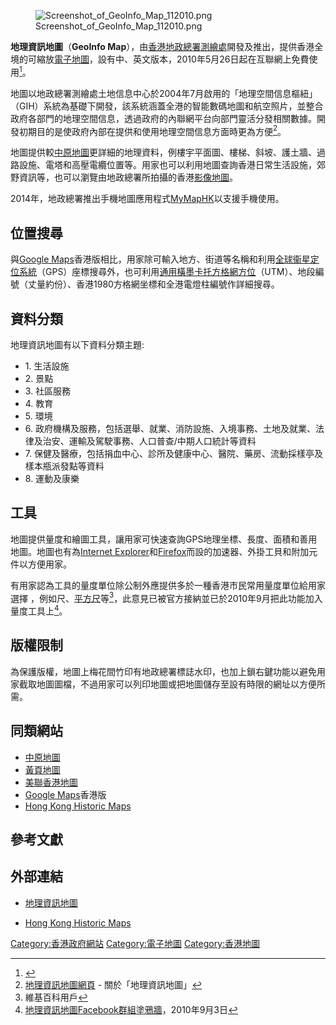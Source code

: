 [[File:Screenshot_of_GeoInfo_Map_112010.png|thumb]]

'''地理資訊地圖'''（'''GeoInfo Map'''），由[[香港|香港]][[地政總署|地政總署]][[測繪處|測繪處]]開發及推出，提供香港全境的可縮放[[電子地圖|電子地圖]]，設有中、英文版本，2010年5月26日起在互聯網上免費使用<ref>{{cite web |url=http://www.info.gov.hk/gia/general/201005/26/P201005260211.htm |title=政府推出網上地理資訊地圖 |accessdate=2010年8月7日 |date=2010年5月26日 |publisher=政府新聞處新聞公報 |language=zh-hk |archive-date=2010年5月30日 |archive-url=https://web.archive.org/web/20100530091851/http://www.info.gov.hk/gia/general/201005/26/P201005260211.htm |dead-url=no }}</ref>。

地圖以地政總署測繪處土地信息中心於2004年7月啟用的「地理空間信息樞紐」（GIH）系統為基礎下開發，該系統涵蓋全港的智能數碼地圖和航空照片，並整合政府各部門的地理空間信息，透過政府的內聯網平台向部門靈活分發相關數據。開發初期目的是使政府內部在提供和使用地理空間信息方面時更為方便<ref>[http://www1.map.gov.hk/gih3/view/index.jsp 地理資訊地圖網頁] {{Wayback|url=http://www1.map.gov.hk/gih3/view/index.jsp |date=20110606031006 }} - 關於「地理資訊地圖」</ref>。

地圖提供較[[中原地圖|中原地圖]]更詳細的地理資料，例樓宇平面圖、樓梯、斜坡、護土牆、過路設施、電塔和高壓電纜位置等。用家也可以利用地圖查詢香港日常生活設施，郊野資訊等，也可以瀏覽由地政總署所拍攝的香港[[衛星地圖|影像地圖]]。

2014年，地政總署推出手機地圖應用程式[[MyMapHK|MyMapHK]]以支援手機使用。

== 位置搜尋 ==
與[[Google_Maps|Google Maps]]香港版相比，用家除可輸入地方、街道等名稱和利用[[全球衞星定位系統|全球衞星定位系統]]（GPS）座標搜尋外，也可利用[[通用横轴墨卡托投影|通用橫墨卡托方格網方位]]（UTM）、地段編號（丈量約份）、香港1980方格網坐標和全港電燈柱編號作詳細搜尋。

== 資料分類 ==
地理資訊地圖有以下資料分類主題:
*1. 生活設施
*2. 景點
*3. 社區服務
*4. 教育
*5. 環境
*6. 政府機構及服務，包括選舉、就業、消防設施、入境事務、土地及就業、法律及治安、運輸及駕駛事務、人口普查/中期人口統計等資料
*7. 保健及醫療，包括捐血中心、診所及健康中心、醫院、藥房、流動採樣亭及樣本瓶派發點等資料
*8. 運動及康樂

== 工具 ==
地圖提供量度和繪圖工具，讓用家可快速查詢GPS地理坐標、長度、面積和善用地圖。地圖也有為[[Internet_Explorer|Internet Explorer]]和[[Firefox|Firefox]]而設的加速器、外掛工貝和附加元件以方便用家。

有用家認為工具的量度單位除公制外應提供多於一種香港市民常用量度單位給用家選擇 ，例如尺、[[平方尺|平方尺]]等<ref>維基百科用戶</ref>，此意見已被官方接納並已於2010年9月把此功能加入量度工具上<ref>[http://www.facebook.com/group.php?gid=127727737254619&v=wall 地理資訊地圖Facebook群組塗鴉牆]，2010年9月3日</ref>。

== 版權限制 ==
為保護版權，地圖上梅花間竹印有地政總署標誌水印，也加上鎖右鍵功能以避免用家截取地圖圖檔，不過用家可以列印地圖或把地圖儲存至設有時限的網址以方便所需。

==同類網站==
* [[中原地圖|中原地圖]]
* [[黃頁地圖|黃頁地圖]]
* [[美聯香港地圖|美聯香港地圖]]
* [[Google_Maps|Google Maps]]香港版
* [[Hong_Kong_Historic_Maps|Hong Kong Historic Maps]]

==參考文獻==
{{reflist}}

==外部連結==
* [http://www.map.gov.hk 地理資訊地圖]{{Wayback|url=http://www.map.gov.hk/ |date=20100812230111 }}

* [http://www.hkmaps.hk/ Hong Kong Historic Maps] {{Wayback|url=http://www.hkmaps.hk/ |date=20220423213620 }}

[[Category:香港政府網站|Category:香港政府網站]]
[[Category:電子地圖|Category:電子地圖]]
[[Category:香港地圖|Category:香港地圖]]